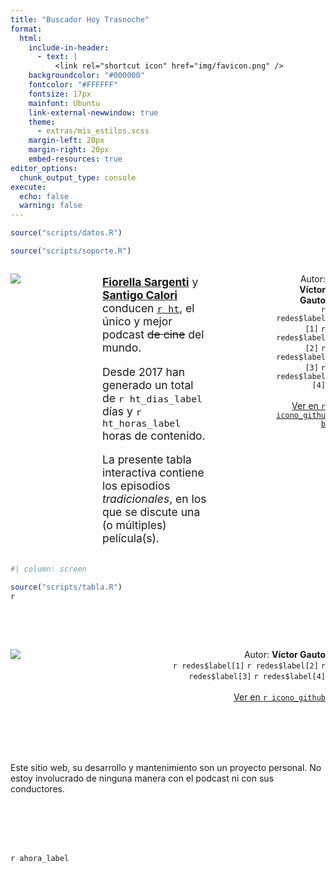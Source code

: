 ```yaml
---
title: "Buscador Hoy Trasnoche"
format:
  html:
    include-in-header: 
      - text: |
          <link rel="shortcut icon" href="img/favicon.png" />
    backgroundcolor: "#000000"
    fontcolor: "#FFFFFF"
    fontsize: 17px
    mainfont: Ubuntu
    link-external-newwindow: true
    theme: 
      - extras/mis_estilos.scss
    margin-left: 20px
    margin-right: 20px
    embed-resources: true
editor_options: 
  chunk_output_type: console
execute: 
  echo: false
  warning: false
---
```


```r
source("scripts/datos.R")

source("scripts/soporte.R")
```

::::: column-screen
:::: {.columns .v-center-container}
::: {.column width="20%"}
![](img/logo.jpeg)
:::

::: {.column width="5%"}
:::

::: {.column width="40%"}
<div style='font-size:1.25em'>
[<b>Fiorella Sargenti</b>](https://www.instagram.com/fiosargenti) y [<b>Santigo Calori</b>](https://www.instagram.com/sancalori/) conducen [`r ht`](https://open.spotify.com/show/6C4MdNWQSPhmzBlIVau30e), el único y mejor podcast <span style='text-decoration: line-through; text-decoration-color:`r cr`;'>de cine</span> del mundo.

Desde 2017 han generado un total de `r ht_dias_label` días y `r ht_horas_label` horas de contenido.

La presente tabla interactiva contiene los episodios <i>tradicionales</i>, en los que se discute una (o múltiples) película(s).
</div>
:::

::: {.column width="15%"}
:::

::: {.column width="20%"}
<p style='text-align:right;'>Autor: <b>Víctor Gauto</b><br>
`r redes$label[1]` `r redes$label[2]` `r redes$label[3]` `r redes$label[4]`<br><br>
[Ver en `r icono_github`](`r link_repositorio`) </p>
:::

::::
:::::

```r
#| column: screen

source("scripts/tabla.R")
r
```

<br> <br>

::: column-body-outset
::: {.columns .v-center-container}
::: {.column width="30%"}
![](img/logo.jpeg)
:::

::: {.column width="10%"}
:::

::: {.column width="60%"}
<p style='text-align:right;'>Autor: <b>Víctor Gauto</b><br>
`r redes$label[1]` `r redes$label[2]` `r redes$label[3]` `r redes$label[4]`<br><br>
[Ver en `r icono_github`](`r link_repositorio`)</p>
:::
:::
:::

<br>
<br>
<br>
<br>
<p style='color:`r cg4`'>Este sitio web, su desarrollo y mantenimiento son un proyecto personal. No estoy involucrado de ninguna manera con el podcast ni con sus conductores.</p>

<br>
<br>
<br>
<br>

::: {.column-screen}
<span style='font-family:JetBrains Mono;'>`r ahora_label`</span>
:::

<!-- botón para ir arriba -->

```{=html}
<!DOCTYPE html>
<html>
<head>
<style>
#miBoton {
  display: none;
  position: fixed;
  bottom: 20px;
  right: 30px;
  z-index: 9999; /* aseguro que el botón esté encima de la tabla */
  border: none;
  outline: none;
  background-color: `r cr`;
  color: `r cb`;
  cursor: pointer;
  padding: 15px;
  border-radius: 50%; /* el botón es circular */
}

/* estilo del botón al pasar el mouse */
#miBoton:hover {
  background-color: `r ca`;
  color: `r cn`;
}
</style>
</head>
<body>

<button onclick="topFunction()" id="miBoton">`r icono_flecha`</button>

<script>

// botón
var mybutton = document.getElementById("miBoton");

// cuando bajo 500px aparece el botón
window.onscroll = function() {scrollFunction()};

function scrollFunction() {
  if (document.body.scrollTop > 500 || document.documentElement.scrollTop > 500) {
    mybutton.style.display = "block";
  } else {
    mybutton.style.display = "none";
  }
}

// cuando hago click en el botón se mueve hacia el tope del sitio
function topFunction() {
  document.body.scrollTop = 0;
  document.documentElement.scrollTop = 0;
}
</script>

</body>
</html>
```